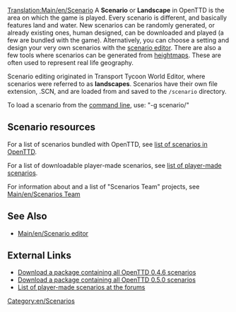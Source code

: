 [[Translation:Main/en/Scenario]]
A '''Scenario''' or '''Landscape''' in OpenTTD is the area on which the game is played. Every scenario is different, and basically features land and water. New scenarios can be randomly generated, or already existing ones, human designed, can be downloaded and played (a few are bundled with the game). Alternatively, you can choose a setting and design your very own scenarios with the [[Main/en/Scenario editor|scenario editor]]. There are also a few tools where scenarios can be generated from [[Main/en/Heightmap|heightmap]]s. These are often used to represent real life geography. 

Scenario editing originated in Transport Tycoon World Editor, where scenarios were referred to as '''landscapes'''. Scenarios have their own file extension, .SCN, and are loaded from and saved to the <code>/scenario</code> directory.

To load a scenario from the [[Main/en/Command line|command line]], use: "-g scenario/<name>"

==Scenario resources==

For a list of scenarios bundled with OpenTTD, see [[Main/en/List of scenarios in OpenTTD|list of scenarios in OpenTTD]].

For a list of downloadable player-made scenarios, see [[Main/en/List of player-made scenarios|list of player-made scenarios]].

For information about and a list of "Scenarios Team" projects, see [[Main/en/Scenarios Team]]

==See Also==

* [[Main/en/Scenario editor]]

==External Links==

* [http://prdownloads.sourceforge.net/openttd/openttd-0.4.6-source-scenarios.zip?download Download a package containing all OpenTTD 0.4.6 scenarios]
* [http://sourceforge.net/project/downloading.php?groupname=openttd&filename=openttd-0.5.0-scenarios.zip&use_mirror=mesh Download a package containing all OpenTTD 0.5.0 scenarios]
* [http://www.tt-forums.net/viewtopic.php?t=12481 List of player-made scenarios at the forums]

[[Category:en/Scenarios]]